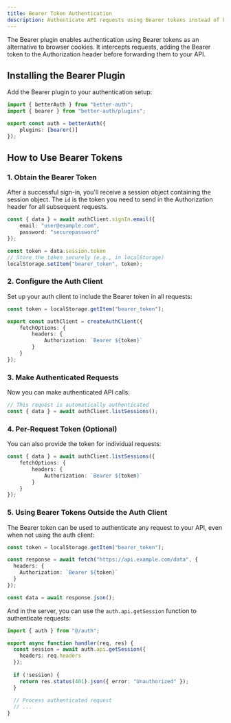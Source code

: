 ```yaml
---
title: Bearer Token Authentication
description: Authenticate API requests using Bearer tokens instead of browser cookies
---
```


The Bearer plugin enables authentication using Bearer tokens as an alternative to browser cookies. It intercepts requests, adding the Bearer token to the Authorization header before forwarding them to your API.

## Installing the Bearer Plugin

Add the Bearer plugin to your authentication setup:

```ts title="auth.ts"
import { betterAuth } from "better-auth";
import { bearer } from "better-auth/plugins";

export const auth = betterAuth({
    plugins: [bearer()]
});
```

## How to Use Bearer Tokens

### 1. Obtain the Bearer Token

After a successful sign-in, you'll receive a session object containing the session object. The `id` is the token you need to send in the Authorization header for all subsequent requests.

```ts title="client.ts"
const { data } = await authClient.signIn.email({
    email: "user@example.com",
    password: "securepassword"
});

const token = data.session.token
// Store the token securely (e.g., in localStorage)
localStorage.setItem("bearer_token", token);
```


### 2. Configure the Auth Client

Set up your auth client to include the Bearer token in all requests:

```ts title="auth-client.ts"
const token = localStorage.getItem("bearer_token");

export const authClient = createAuthClient({
    fetchOptions: {
        headers: {
            Authorization: `Bearer ${token}`
        }
    }
});
```

### 3. Make Authenticated Requests

Now you can make authenticated API calls:

```ts title="client.ts"
// This request is automatically authenticated
const { data } = await authClient.listSessions();
```

### 4. Per-Request Token (Optional)

You can also provide the token for individual requests:

```ts title="client.ts"
const { data } = await authClient.listSessions({
    fetchOptions: {
        headers: {
            Authorization: `Bearer ${token}`
        }
    }
});
```

### 5. Using Bearer Tokens Outside the Auth Client

The Bearer token can be used to authenticate any request to your API, even when not using the auth client:

```ts title="api-call.ts"
const token = localStorage.getItem("bearer_token");

const response = await fetch("https://api.example.com/data", {
  headers: {
    Authorization: `Bearer ${token}`
  }
});

const data = await response.json();
```

And in the server, you can use the `auth.api.getSession` function to authenticate requests:

```ts title="server.ts"
import { auth } from "@/auth";

export async function handler(req, res) {
  const session = await auth.api.getSession({
    headers: req.headers
  });
  
  if (!session) {
    return res.status(401).json({ error: "Unauthorized" });
  }
  
  // Process authenticated request
  // ...
}
```
